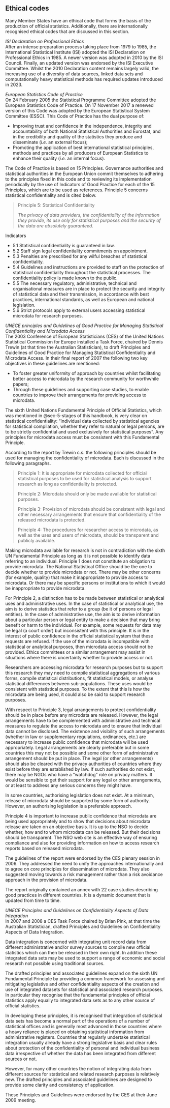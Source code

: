## Ethical codes

Many Member States have an ethical code that forms the basis of the production of official statistics. Additionally, there are internationally recognised ethical codes that are discussed in this section.

*ISI Declaration on Professional Ethics*\
After an intense preparation process taking place from 1979 to 1985, the International Statistical Institute (ISI) adopted the ISI Declaration on Professional Ethics in 1985. A newer version was adopted in 2010 by the ISI Council. Finally, an updated version was endorsed by the ISI Executive Committee. Whilst the 2010 Declaration content remains largely valid, the increasing use of a diversity of data sources, linked data sets and computationally heavy statistical methods has required updates introduced in 2023.

*European Statistics Code of Practice*\
On 24 February 2005 the Statistical Programme Committee adopted the European Statistics Code of Practice. On 17 November 2017 a renewed version of this Code was adopted by the European Statistical System Committee (ESSC). This Code of Practice has the dual purpose of:

-   Improving trust and confidence in the independence, integrity and accountability of both National Statistical Authorities and Eurostat, and in the credibility and quality of the statistics they produce and disseminate (*i.e.* an external focus);
-   Promoting the application of best international statistical principles, methods and practices by all producers of European Statistics to enhance their quality (*i.e.* an internal focus).

The Code of Practice is based on 15 Principles. Governance authorities and statistical authorities in the European Union commit themselves to adhering to the principles fixed in this code and to reviewing its implementation periodically by the use of Indicators of Good Practice for each of the 15 Principles, which are to be used as references. Principle 5 concerns statistical confidentiality and is cited below.

> Principle 5: Statistical Confidentiality
> 
> *The privacy of data providers, the confidentiality of the information they provide, its use only for statistical purposes and the security of the data are absolutely guaranteed.*

Indicators

- 5.1 Statistical confidentiality is guaranteed in law.
- 5.2 Staff sign legal confidentiality commitments on appointment.
- 5.3 Penalties are prescribed for any wilful breaches of statistical confidentiality.
- 5.4 Guidelines and instructions are provided to staff on the protection of statistical confidentiality throughout the statistical processes. The confidentiality policy is made known to the public.
- 5.5 The necessary regulatory, administrative, technical and organisational measures are in place to protect the security and integrity of statistical data and their transmission, in accordance with best practices, international standards, as well as European and national legislation.
- 5.6 Strict protocols apply to external users accessing statistical microdata for research purposes.

*UNECE principles and Guidelines of Good Practice for Managing Statistical Confidentiality and Microdata Access*\
The 2003 Conference of European Statisticians (CES) of the United Nations Statistical Commission for Europe installed a Task Force, chaired by Dennis Trewin (at that time the Australian Statistician), to draft Principles and Guidelines of Good Practice for Managing Statistical Confidentiality and Microdata Access. In their final report of 2007 the following two key objectives in these guidelines are mentioned:

-   To foster greater uniformity of approach by countries whilst facilitating better access to microdata by the research community for worthwhile papers;
-   Through these guidelines and supporting case studies, to enable countries to improve their arrangements for providing access to microdata.

The sixth United Nations Fundamental Principle of Official Statistics, which was mentioned in @sec-5-stages of this handbook, is very clear on statistical confidentiality: "Individual data collected by statistical agencies for statistical compilation, whether they refer to natural or legal persons, are to be strictly confidential and used exclusively for statistical purposes". Any principles for microdata access must be consistent with this Fundamental Principle.

According to the report by Trewin c.s. the following principles should be used for managing the confidentiality of microdata. Each is discussed in the following paragraphs.

> Principle 1: It is appropriate for microdata collected for official statistical purposes to be used for statistical analysis to support research as long as confidentiality is protected.
>
> Principle 2: Microdata should only be made available for statistical purposes.
>
> Principle 3: Provision of microdata should be consistent with legal and other necessary arrangements that ensure that confidentiality of the released microdata is protected.
>
> Principle 4: The procedures for researcher access to microdata, as well as the uses and users of microdata, should be transparent and publicly available.

Making microdata available for research is not in contradiction with the sixth UN Fundamental Principle as long as it is not possible to identify data referring to an individual. Principle 1 does not constitute an obligation to provide microdata. The National Statistical Office should be the one to decide whether to provide microdata or not. There may be other concerns (for example, quality) that make it inappropriate to provide access to microdata. Or there may be specific persons or institutions to which it would be inappropriate to provide microdata.

For Principle 2, a distinction has to be made between statistical or analytical uses and administrative uses. In the case of statistical or analytical use, the aim is to derive statistics that refer to a group (be it of persons or legal entities). In the case of administrative use, the aim is to derive information about a particular person or legal entity to make a decision that may bring benefit or harm to the individual. For example, some requests for data may be legal (a court order) but inconsistent with this principle. It is in the interest of public confidence in the official statistical system that these requests are refused. If the use of the microdata is incompatible with statistical or analytical purposes, then microdata access should not be provided. Ethics committees or a similar arrangement may assist in situations where there is uncertainty whether to provide access or not.

Researchers are accessing microdata for research purposes but to support this research they may need to compile statistical aggregations of various forms, compile statistical distributions, fit statistical models, or analyse statistical differences between sub-populations. These uses would be consistent with statistical purposes. To the extent that this is how the microdata are being used, it could also be said to support research purposes.

With respect to Principle 3, legal arrangements to protect confidentiality should be in place before any microdata are released. However, the legal arrangements have to be complemented with administrative and technical measures to regulate the access to microdata and to ensure that individual data cannot be disclosed. The existence and visibility of such arrangements (whether in law or supplementary regulations, ordinances, etc.) are necessary to increase public confidence that microdata will be used appropriately. Legal arrangements are clearly preferable but in some countries this may not be possible and some other form of administrative arrangement should be put in place. The legal (or other arrangements) should also be cleared with the privacy authorities of countries where they exist before they are established by law. If such authorities do not exist, there may be NGOs who have a "watchdog" role on privacy matters. It would be sensible to get their support for any legal or other arrangements, or at least to address any serious concerns they might have.

In some countries, authorising legislation does not exist. At a minimum, release of microdata should be supported by some form of authority. However, an authorising legislation is a preferable approach.

Principle 4 is important to increase public confidence that microdata are being used appropriately and to show that decisions about microdata release are taken on an objective basis. It is up to the NSO to decide whether, how and to whom microdata can be released. But their decisions should be transparent. The NSO web site is an effective way of ensuring compliance and also for providing information on how to access research reports based on released microdata.

The guidelines of the report were endorsed by the CES plenary session in 2006. They addressed the need to unify the approaches internationally and to agree on core principles for dissemination of microdata. They also suggested moving towards a risk management rather than a risk avoidance approach in the provision of microdata.

The report originally contained an annex with 22 case studies describing good practices in different countries. It is a dynamic document that is updated from time to time.

*UNECE Principles and Guidelines on Confidentiality Aspects of Data Integration*\
In 2007 and 2008 a CES Task Force chaired by Brian Pink, at that time the Australian Statistician, drafted Principles and Guidelines on Confidentiality Aspects of Data Integration.

Data integration is concerned with integrating unit record data from different administrative and/or survey sources to compile new official statistics which can then be released in their own right. In addition these integrated data sets may be used to support a range of economic and social research not possible using traditional sources.

The drafted principles and associated guidelines expand on the sixth UN Fundamental Principle by providing a common framework for assessing and mitigating legislative and other confidentiality aspects of the creation and use of integrated datasets for statistical and associated research purposes. In particular they recognise that the fundamental principles of official statistics apply equally to integrated data sets as to any other source of official statistics.

In developing these principles, it is recognised that integration of statistical data sets has become a normal part of the operations of a number of statistical offices and is generally most advanced in those countries where a heavy reliance is placed on obtaining statistical information from administrative registers. Countries that regularly undertake statistical integration usually already have a strong legislative basis and clear rules about protection of the confidentiality of personal and individual business data irrespective of whether the data has been integrated from different sources or not.

However, for many other countries the notion of integrating data from different sources for statistical and related research purposes is relatively new. The drafted principles and associated guidelines are designed to provide some clarity and consistency of application.

These Principles and Guidelines were endorsed by the CES at their June 2009 meeting.

